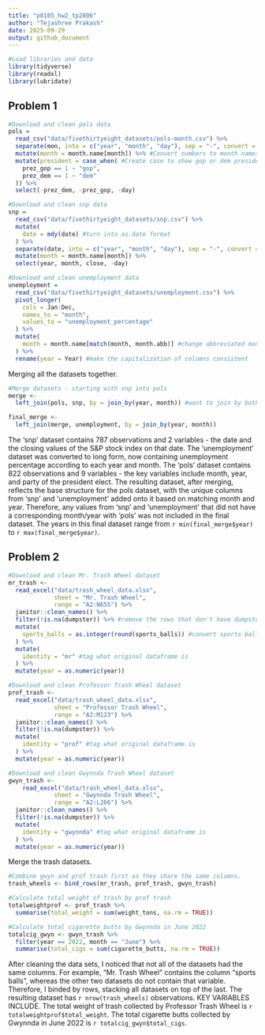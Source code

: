 ```yaml
---
title: "p8105_hw2_tp2806"
author: "Tejashree Prakash"
date: 2025-09-29
output: github_document
---
```


```r
#Load libraries and data
library(tidyverse)
library(readxl)
library(lubridate)
```

## Problem 1 

```r
#Download and clean pols data
pols =
  read_csv("data/fivethirtyeight_datasets/pols-month.csv") %>%
  separate(mon, into = c("year", "month", "day"), sep = "-", convert = TRUE) %>%
  mutate(month = month.name[month]) %>% #Convert numbers to month names 
  mutate(president = case_when( #Create case to show gop or dem president 
    prez_gop == 1 ~ "gop",
    prez_dem == 1 ~ "dem"
  )) %>%
  select(-prez_dem, -prez_gop, -day)

#Download and clean snp data 
snp = 
  read_csv("data/fivethirtyeight_datasets/snp.csv") %>%
  mutate(
    date = mdy(date) #turn into as.date format 
  ) %>%
  separate(date, into = c("year", "month", "day"), sep = "-", convert = TRUE) %>%
  mutate(month = month.name[month]) %>%
  select(year, month, close, -day)

#Download and clean unemployment data
unemployment = 
  read_csv("data/fivethirtyeight_datasets/unemployment.csv") %>%
  pivot_longer(
    cols = Jan:Dec,
    names_to = "month",
    values_to = "unemployment_percentage"
  ) %>% 
  mutate(
    month = month.name[match(month, month.abb)] #change abbreviated month names to full month names
  ) %>%
  rename(year = Year) #make the capitalization of columns consistent 
```

Merging all the datasets together. 

```r
#Merge datasets - starting with snp into pols 
merge <- 
  left_join(pols, snp, by = join_by(year, month)) #want to join by both year and month

final_merge <- 
  left_join(merge, unemployment, by = join_by(year, month)) 
```

The 'snp' dataset contains 787 observations and 2 variables - the date and the closing values of the S&P stock index on that date. The 'unemployment' dataset was converted to long form, now containing unemployment percentage according to each year and month. The 'pols' dataset contains 822 observations and 9 variables - the key variables include month, year, and party of the president elect. The resulting dataset, after merging, reflects the base structure for the pols dataset, with the unique columns from 'snp' and 'unemployment' added onto it based on matching month and year. Therefore, any values from 'snp' and 'unemployment' that did not have a corresponding month/year with 'pols' was not included in the final dataset. The years in this final dataset range from `r min(final_merge$year)` to `r max(final_merge$year)`.  


## Problem 2

```r
#Download and clean Mr. Trash Wheel dataset
mr_trash <- 
  read_excel("data/trash_wheel_data.xlsx", 
             sheet = "Mr. Trash Wheel",
             range = "A2:N655") %>%
  janitor::clean_names() %>%
  filter(!is.na(dumpster)) %>% #remove the rows that don't have dumpster info
  mutate(
    sports_balls = as.integer(round(sports_balls)) #convert sports balls column 
  ) %>%
  mutate(
    identity = "mr" #tag what original dataframe is
  ) %>%
  mutate(year = as.numeric(year))

#Download and clean Professor Trash Wheel dataset
prof_trash <- 
  read_excel("data/trash_wheel_data.xlsx", 
             sheet = "Professor Trash Wheel",
             range = "A2:M123") %>%
  janitor::clean_names() %>%
  filter(!is.na(dumpster)) %>%
  mutate(
    identity = "prof" #tag what original dataframe is
  ) %>%
  mutate(year = as.numeric(year))

#Download and clean Gwynnda Trash Wheel dataset
gwyn_trash <- 
    read_excel("data/trash_wheel_data.xlsx", 
             sheet = "Gwynnda Trash Wheel",
             range = "A2:L266") %>%
  janitor::clean_names() %>%
  filter(!is.na(dumpster)) %>%
  mutate(
    identity = "gwynnda" #tag what original dataframe is
  ) %>%
  mutate(year = as.numeric(year))
```


Merge the trash datasets. 
```r
#Combine gwyn and prof trash first as they share the same columns. 
trash_wheels <- bind_rows(mr_trash, prof_trash, gwyn_trash)

#Calculate total weight of trash by prof trash
totalweightprof <- prof_trash %>%
  summarise(total_weight = sum(weight_tons, na.rm = TRUE))

#Calculate total cigarette butts by Gwynnda in June 2022
totalcig_gwyn <- gwyn_trash %>%
  filter(year == 2022, month == "June") %>%
  summarise(total_cigs = sum(cigarette_butts, na.rm = TRUE))
```

After cleaning the data sets, I noticed that not all of the datasets had the same columns. For example, "Mr. Trash Wheel" contains the column "sports balls", whereas the other two datasets do not contain that variable. Therefore, I binded by rows, stacking all datasets on top of the last. The resulting dataset has `r nrow(trash_wheels)` observations. KEY VARIABLES INCLUDE. The total weight of trash collected by Professor Trash Wheel is `r totalweightprof$total_weight`. The total cigarette butts collected by Gwynnda in June 2022 is `r totalcig_gwyn$total_cigs`.





